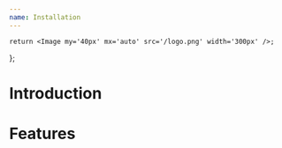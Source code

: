 ```yaml
---
name: Installation
---
```



<NextSeo
	title='Introduction to Herald'
	description='Generate documentation sites from markdown content with Next.js and MDX'
/>

	return <Image my='40px' mx='auto' src='/logo.png' width='300px' />;
};

<Logo />

# Introduction

# Features
